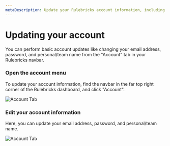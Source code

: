 ```yaml
---
metaDescription: Update your Rulebricks account information, including your email address, password, and personal/team name from the "Account" tab in your Rulebricks dashboard.
---
```


# Updating your account

You can perform basic account updates like changing your email address, password, and personal/team name from the "Account" tab in your Rulebricks navbar.


<Steps>

### Open the account menu

To update your account information, find the navbar in the far top right corner of the Rulebricks dashboard, and click "Account".

![Account Tab](https://d1zic6dm9txw4h.cloudfront.net/rulebricks-docs-assets/static/images/workspace-management/workspace-customer-portal-account.png)

### Edit your account information

Here, you can update your email address, password, and personal/team name.

![Account Tab](https://d1zic6dm9txw4h.cloudfront.net/rulebricks-docs-assets/static/images/workspace-management/updating-account-info.png)

</Steps>
